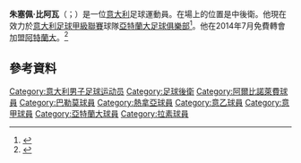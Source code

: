 {{Infobox football biography
 | name        = 朱塞佩·比阿瓦
 | image       = File:Giuseppe Biava 01.JPG
 | height      = {{height|meter=1.80}}
 | birth_date  = {{Birth date and age|1977|5|8|df=y}}
 | birth_place = [[意大利|意大利]][[塞里亞泰|塞里亞泰]]
 | position    = [[後衛|後衛]]
 | currentclub = 
 | clubnumber  = 
 | youthyears1 = 1992–1995  | youthclubs1 = Leffe
 | years1 = 1995–1998 | caps1 = 69  | goals1 = 0  | clubs1 = [[Albinese_Calcio|Albinese Calcio]]
 | years2 = 1998–2004 | caps2 = 131 | goals2 = 6  | clubs2 = [[阿爾比諾萊費足球俱樂部|艾賓奴列夫]]
 | years3 = 2000–2001 | caps3 = 23  | goals3 = 0  | clubs3 = → [[A.S._Junior_Biellese_Libertas|Biellese]] (外借)
 | years5 = 2004–2008 | caps5 = 112 | goals5 = 5  | clubs5 = [[巴勒莫足球會|巴勒莫]]
 | years6 = 2008–2010 | caps6 = 48  | goals6 = 3  | clubs6 = [[熱拿亞木球及足球會|熱拿亞]]
 | years7 = 2010–2014 | caps7 = 125 | goals7 = 6  | clubs7 = [[拉素體育會|拉素]]
 | years8 = 2014–2015 | caps8 = 18  | goals8 = 2  | clubs8 = [[阿特蘭大足球會|阿特蘭大]]
| totalcaps = 508 | totalgoals = 20
}}
'''朱塞佩·比阿瓦'''（{{lang-it|Giuseppe Biava}}；{{bd|1977年|5月8日}}）是一位[[意大利|意大利]]足球運動員。在場上的位置是中後衛。他現在效力於[[意大利足球甲級聯賽|意大利足球甲級聯賽]]球隊[[亞特蘭大足球俱樂部|亞特蘭大足球俱樂部]]<ref>{{cite news|url=http://www.atalanta.it/site/paginalive/comunicati-dal-club/Stagione-2014-2015/2014-07/17-07-Mercato-nerazzurro--Biava-all-Atalanta.html|title=Calciomercato: Giuseppe Biava all'Atalanta|date=17 July 2014|accessdate=19 July 2014|publisher=Atalanta BC|language=it|deadurl=yes|archiveurl=https://web.archive.org/web/20140720001652/http://www.atalanta.it/site/paginalive/comunicati-dal-club/Stagione-2014-2015/2014-07/17-07-Mercato-nerazzurro--Biava-all-Atalanta.html|archivedate=2014年7月20日}}</ref>。他在2014年7月免費轉會加盟[[阿特蘭大足球會|阿特蘭大]]。<ref>{{cite news |url=http://www.atalanta.it/site/paginalive/comunicati-dal-club/Stagione-2014-2015/2014-07/17-07-Mercato-nerazzurro--Biava-all-Atalanta.html |title=Calciomercato: Giuseppe Biava all'Atalanta |date=17 July 2014 |accessdate=19 July 2014 |publisher=Atalanta BC |language=it |url-status=dead |archiveurl=https://web.archive.org/web/20140720001652/http://www.atalanta.it/site/paginalive/comunicati-dal-club/Stagione-2014-2015/2014-07/17-07-Mercato-nerazzurro--Biava-all-Atalanta.html |archivedate=20 July 2014}}</ref>
==參考資料==
{{Reflist}}

{{DEFAULTSORT: Biava, Giuseppe}}
[[Category:意大利男子足球运动员|Category:意大利男子足球运动员]]
[[Category:足球後衛|Category:足球後衛]]
[[Category:阿爾比諾萊費球員|Category:阿爾比諾萊費球員]]
[[Category:巴勒莫球員|Category:巴勒莫球員]]
[[Category:熱拿亞球員|Category:熱拿亞球員]]
[[Category:意乙球員|Category:意乙球員]]
[[Category:意甲球員|Category:意甲球員]]
[[Category:亞特蘭大球員|Category:亞特蘭大球員]]
[[Category:拉素球員|Category:拉素球員]]